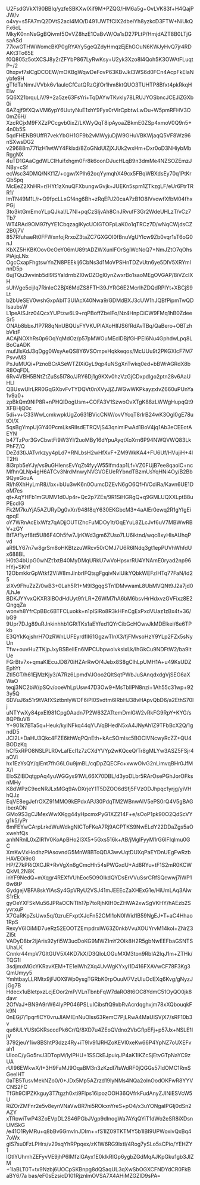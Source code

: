 U2FsdGVkX190BBIq/yzfeSBKXwlXif9M+PZQG/HM6a5g+OvLVK83f+H4QajPJW/v
o4vy+s5FA7mQ2DVtS2acI4MO/D491UWTfClX2dbelYh8yzkcD3FTW+NiUkQFx6cL
MkyK0nnNsGgBQivmf5OvVZ8hzE1OaBvW/Oa1sD27PLtP/HmjdAZT8B0LTjGsaASd
77kwGTHWWomcBKP0gRYAYy5geQZdyHmqzEjEhGOuN6KWJyHvQ7jr4RDAKt3To65E
f0Q805z5otXCSJ8y2rZFYbP867LyRwKsy+U2yk3Xzo8I4Qoh5K3OWAtFLuqtP+/2
0hxpvf7slCgDCOEW/mOKBgWqwDeFovP63KBvJkI3WS6d0FCn4AcpFkElaNybfe9H
gTfdTaNmrJVVbk6v1aulcCfCatQRzGjfOr1hm8ktQUO3TUHTP8Bfxt4pkRkqHElw
5Q6X21brquLiV/9+2a5ze63FsYri+TqDAYwTKvkIy78LRUJYOSbncJCEJiZGXb0i
6AZqjf9fXQwVM6ypY6UutyNuE1xhY9Fyx0rVlrCpbtwLwDu+W5pmRFHV3O0mZ6H/
XzcRCjxM9FXZzPCcgvb0ixZ/LKWyQqT8ipAyoaZBkmE0ZSp4xmoV0Q9n5+4n0b5S
5qdFHENB9UffR7vekYbGH1GF9b2vMWyjuDjW9GHuVBKWjaqQ5VF8Wz96nSXwsDG2
v29688m77fizH1wtWY4Fklxd/8ZoGNdUlZjXJUk2wxHm+Dxr0oD3NHiybMbRggNX
4uTD1GAaCgdWLCIHuifxhgm0Fr8k6oonDJucHLqB9n3dmMe4NZSOZEmzJNBy+cSf
ecWsc34DMQ/NKf1Z/+cgw/XPIh62oqYymqhX49cx5FBqWBXdsEy70q1PtKrQbSpq
McEeZ2XhHR+r/HYt1zXnuQFXbungwGvjk+JUEKn5spm1ZTkzgLF/eUr6FtrTRR1/
lmTN49M1L/r+O9fpcLLxGf4ng6Bh+zRqEPJ20caA7zB1O8IVvowfXfbM04fhxPGj
3to3ktGmEmoYLpQJkal/L7NI+pqCzSIjvAh8CnJRvufF3Gr2WdeUHLzT/vCz7Tb7
WT4RAd9OM97fyYE1CbqzagIKycUOIGTOFpLaK0o1qTRCz7D/wNqCWjdsCZ2B0j7V
857RfuhaeRt0FFWxnfojRrxoZ3taZC7GXGOI0fBnuVgUYIcw9Zb0vqr1sT6oG0nJ
KbXZ5HKBKOovOcOeY06mU89tADZWXunlFOrSgiWcNoQ7+NmJZtO7qOhsPiAjqLNx
OgcCxapFhgtswYnZN8PEEkIj6CbNs3d1MoVPSHnTDZvUtn6ye5DIV5XRYmlnnD5p
6ujTQu3wvinb5dl9lSYaIdrnbZI0wDZOgl0ynZwxrBo1saoMEgOVGAP/8iVZcIXH
sUhVge5cijIq7RinIeC2BjX6MdZS8FTH39JYRG6E2McrlhZDQdRPlYt+XBCjS9Lt
b2bUeSEV0wshGxpAbIT3UIAcX40Nwa9/GDMdBXJ3cUW1hJQBfPipmTwQDIsaubsW
L1peAISJrz04QcxYUPtzw6L9+rqPBoffZbelFo/Nz4HnpCiCW9FMq1hB0ZdeeSr5
ONAb8bbxJ1P7R8qNnUBQUsFYVKUPIAXoHlfJS6fRdAvTBq/QaBero+OBTzhbVktF
ACAjNOXhRs0p6OqYqMdOz/p57pMWOuMEcIDBjfGHPEI6Nu4GphdwLpq8LBoCaADK
mufJlsKdJ3qDgg0WsyAeQS8Y6VSOmpxHqkkeqos/McUUu9t2PKGXIcF7M7PsvvM3
PxJuMUQi+PznoBCrASeWTZIXiGyL9qp4uNSgXnTwkq0ed+bBWrAGRdX8bR8OqFDL
6Rv4VBH5BNtZtZuSs5l78o/JRY6Dj1g9KXv0hzVzGjCDxpdlgo2ptn28v6AaUHLI
QBUswUlrLRR0GqGXbvFvTYDQVt0nXVyJjZJWGwWKPkayzxIvZ660uPUnYa1v9a0+
zpBkQm9NlP8R+nPHQlDogUsm+COFA3V1SzwoOvXTgK88zLWWgHupqQt9XFBHjQ0c
5di+v+C33WwLcmkwpkUgZo631BVicCNW/ovVYcqT8rlrB24wK3OgI0gE78utOl/X
5qsBgYmpUjGY40PcmLksRllsdETRQVjS43qnimiPwAd1BoV4jq1Ab3eCEEotAEYN
b47TzPor3GvCbwtFi9W3Yl/2uoMBy16dYpuAyqtXoXrn6P94NWQVWQ83LkPhFZ/Q
DeZd3f/JATvrkzyy4pLd7+RNLbsH2wHfXvF+ZM9WkKA4+FU6Uf/HVujiH+4lT2Hi
8i3rpb5eYJy/vs9uGHlensEvYqZt4fyyW55Ifmdap1Lf+VZ0FUjB7ee8qaolC+nc
MfhnQLNp4gH6ATCv3NrdMnwyNVGVOEUeRYbndTBzmUsYqHNi4Oy/B2Bb9QyeGouA
Rl/h9XhHyLmR8//bx+bUu3wK6n0OumcDZEvN6gO6QfHVCdiRa/Kavn6UE1DoM7es
qt+AqYHFb1mGUMV1d0Jp4r+Qc2p7ZEs/9R1SiHGRgQ+q9GMLUQXXLptB8uPEcdIG
Fk2M7kuYjA5AZURyDg0vXr/948f8qY630EKGbcM3+4aAlEr0ewq2R1gYIgEiqpqE
oY7WRnAcElxWfz7qADjjOUTIZhcFuMDOy1t/OqEYuL8ZLcJvf6uV7MBWwRBV+zGY
BtTAf1yzf8tt5U86F4Oh5fw7JjrKWd3gm6ZUso7LU6iktnd/wqc8xyHlsAUhqPvd
aR9LY67n7w8grSm8oHKBtzzuWRcv50rOMJ7U6R6lNdq3gt1epPUVhWhfdUx688BL
H0tG4bUpG0wNZt1xtB40MyDMqURkU7wVoHpsxrRU4YNAmE0ryad2np96HYj+SKhf
12ObmkkrGpWtkf2ViW8mJInbrlFQtsgFgqivNvlUikYQbkWEFzlHTq77FaN/Id25
zlXv9FhuZzZ/0wB3+0Lah5R1+M9l3gqgSTn1DMvwamL8UbMVQNt9J2a7jd0/LhJe
BDKJYYvxQKXR3lBOdHdUyt9frLR+Z6WM7hA6bM6bsvHrHdxvzGVFixz8E2QngqZa
wonvh8YfrCpBBc6BTFCLuokk+n1plSlRo8R3kHFnCgExPxdVUaz1zBx4t+36/bG9
9Upr7DJg89uRJnkinhhb1GRtTKs1aEYfed1QYrCibGcHOwvJkMDElkei/6e6TPkb
E3QYkKqjshrH7OzRWnLUFEyrdfII61GgzwTlnX3/fjFMvsoHzY9YLp2FZx5sNyUn
Tfw+ouvHuZTKjpJxyBSBelIEn6MPCUbpwolvksixLk/IhGkCu9NDFtW2/ba9ItUe
FGrBtv7x+qmaKlEcuJD870iHZArRwO/4Jebx8S8gClhLpUMH1A+u49KsUDZEphYt
ZtI5GT/h61EjMzKjy3/A7Rz6LpmdVJOoo2QltSqtPWbJuSAnqdxdgVjSEG6aXWaO
teqj3NC2bW/pSQv/ooeVhLpUsw47D3Ow9+MsTbIlPN8nzi+1Ah55c31wp+923y5Q
6DVuJ6s51r9tVAfXSztbnlyWOF6iPI0Svdtm6IRbHJ38vHApvQbD6/a2EthS70Ij
uNTYwXy84pxEl981Cpg0Aadn7P2W63ZATtemDmlGW2vRkFG9RpY+KYG/s8QP8uV8
Y+901k7BTa5q+Heuk/kyiNFkq44qYUVqBHedN5xA4JNyAh1Z9TFbBcX2Q/1gndD5
JCI2L+DaHU3Qkc4FZE6ithWqPQnEth+kAcSOmIsc5BOCIVNcwyRcZZ+QU4BODzKq
hCf5xRPO8NSLPLR0vLafEcI1z7zCXdYVYp2wKQceQ/Tr8gMLYw3ASZ5FSjr4aOVi
hx1EzYsQY/qIEnt7fhG6LGu9jmBL/cqDpZQECFc+xwwOlvG2nLimvqBHr0JfMX/l
EloSZlBDqtgpAq4yuWGGys91WL66X70DBL/d3yoDLbr5RArOsePGhJorOFksnMHy
K8dWPzC9ecNRJLxMGq9AvDXrjeY1T5DZOO6dSfj5FVzODJhpqc1yrjg/yiVHhQJz
EqVE8egJefrOXZ91MMO9kEPdxAPJ30PdqTM2WBnwAIV5ePS0rQ4V5gBAGiberADN
GMo9S3gCJMexWwXKgg44yHpcmxPyG1XZ214F+e/sOoP1pk90O2QdScVYg1k5/yPr
6mFEYwCArpLrkdWuWdkgNlCToFKeA7Rj9ACPTKS9NwELdY22DDaZgs5aOxwehfQs
anhNRnlL0xZIR1V0KoApBHo2l3X5+5Gxs516k+/tB/jMglFyyM1rG6lFIqlmu0GC
XmKwVxHodhzPiAsovndG5MnW8BToQDA3wvUqtDUXqPaEYDnUEgFwRzbHAVEOi9cG
HP/Z7kPRiOXCJR+RvVgXn6gCmcHh54sPWGxdU+Ad8RYu+tF1S2mR0KCWQkML2N8K
inYF9NedQ+mXqgr4REXfVUhEoc5O9OIkdQYDsErVVuSsrCRfSQcwwj7iWP16w8tP
GydgejVBFA8skYlAsSy4GpVRyU2VSJ41mJEEEcZaXHExG1e/HiUmLAq3AlwS1rEk
gyOeYXFSkMu56JPRaOCNTIh17p7toRjhKIH0cZHWA2xwSgVKHY/hAEzb2SyvrxuP
X7GaRKpZsUwx5q/0zruEFxptXJcFn52CMI1oN0IWid1B59NgEJ+T+aC4Hhao1RpS
RexyV6IOiMiD7ueRz52EOOTZEmpdrxlW63Z0nkbVvuXOUYrvM14kol+ZNrZ3ZI5t
VADyD8br2ljAris92yfi5W3ucDoKG9MWZImY2OIk8H2R5gbNwEEFbaGSNTSUhaLK
Cnnkr44mpV7GltGUV5X4KD7kX/D3QIoLOGuMXM3ton9RbIA2IqJ1m+ZTHk/TQG1l
3sdjmxMGcYKRavKEM+TE1eIWh2Xq4UvWgKYxyl1D416FXAVwCF78F3Kg3QmUmyy5
YmhtbayLLRMtx9jFJOX9Wp0ysgTGRbK0rpOuuM7VzUIuOdEXq6Kvg/gNyzJjGg7B
Hdecx1uBletpxzLcjEOor2mP/VLnTbnbFqW7daRO8t6OC8YdmC51OyQO0jk8davr
2OfVaJ+BN9A9rW64lyPP046PSLuICibsftQ9xbRvAcrdqghvjm78xXQbouqkFk9N
0nEGj7/1pqrflCY0vruJIAMIEnNuOlss63RemC7PjLRwA4MaUISVjX7/sRF10b3v
qu6iULYUStGKRsccdPk6Cr/Q/8XD7u4ZEoQVdno2VbGflpEFj+p57Jx+NSLE1ljV
3792jeuY1iw8BShtP3dzz4Ry+iT9Iv91JRHZoKEVl0xeKw66P4YpNZ7oUXEFvah1
UIooC/yGo5rvJ3DTopM/lylPHU+1SSCkEJpuiqJP4aK1IKZcSjEtvGTpNaYC9zUA
rUI96EWkwX/I+3H9FaMJ9OqaBM3n3zKzdI7lsWdRF0jQGGs57ldOMC1RmSGeelHT
0aTB5TusvMekNZo0/0+JDx5Mp5AZrzd19lyNMs4NQa2oInOodOKFwR8YYVCNS2FC
TfGh9CIPZKkguy3T7tgzh0xti9FIps16ipozOOH36QVfrkFudAnyZJINiESVcW5U
RiZOrZMFnr2e5v8eynVNaVwBR7ni5ROkxnYreS+pO4/x3uYONgaIPGIj0dSn2AZY
xTRowiTwP43ZoEVpDL2S46PGbJVgp9dInogWa7AYqQYiT1dWo2eSR8iXDsnUMSkG
/e41O1RyMRu+q8bBv6GmvlnJDIm++fS1IZ09TKTMY5b1IBI9UPWoxivQxBq47oWx
glS7su0FzLPHrs/v29sqYhRPpqex/zK1W6RG9IxtI/4Rog7ySLo5sCPio/YEHZY1
lGtlYUhmhZEFyvVE9jhP6IMfzlGAyx1E0klkRIGp6ygbZGdMqAJKpGku1gb3JIZM
+1IaBLT0T+tx9Nzbj6UOCpSKBnpg8dQSaqUL3qXwSbOGXCFNDYdCR0FkBaBY6/7a
bas/eF0sEzsicD101RjznlmOVSA7X4AHiMZGZID9sPA=
